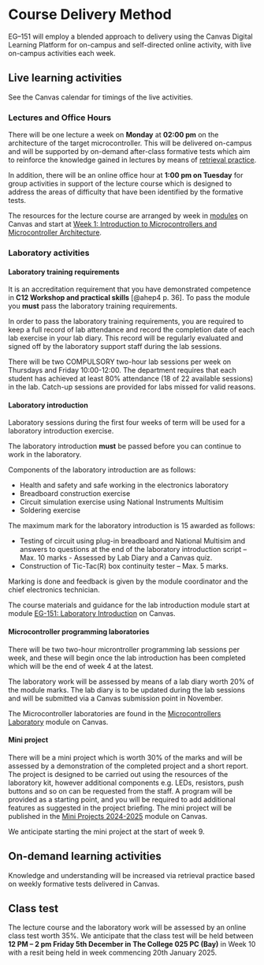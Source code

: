 # Course Delivery Method {.unnumbered #course_delivery}

EG–151 will employ a blended approach to delivery using the Canvas Digital Learning Platform for on-campus and self-directed online activity, with live on-campus activities each week.

## Live learning activities

See the Canvas calendar for timings of the live activities.

### Lectures and Office Hours

There will be one lecture a week on **Monday** at **02:00 pm** on the architecture of the target microcontroller. This will be delivered on-campus and will be supported by on-demand after-class formative tests which aim to reinforce the knowledge gained in lectures by means of [retrieval practice](https://youtu.be/gncl5Fn7CJ4).

In addition, there will be an online office hour at **1:00 pm on Tuesday** for group activities in support of the lecture course which is designed to address the areas of difficulty that have been identified by the formative tests. 

The resources for the lecture course are arranged by week in [modules](https://community.canvaslms.com/t5/Canvas-Basics-Guide/What-are-Modules/ta-p/6) on Canvas and start at [Week 1: Introduction to Microcontrollers and Microcontroller Architecture](https://canvas.swansea.ac.uk/courses/52902/modules#module_376451).

### Laboratory activities

#### Laboratory training requirements

It is an accreditation requirement that you have demonstrated competence in **C12 Workshop and practical skills** [@ahep4 p. 36]. 
To pass the module you **must** pass the laboratory training requirements.

In order to pass the laboratory training requirements, you are required to keep a full record of lab attendance and record the completion date of each lab exercise in your lab diary. This record will be regularly evaluated and signed off by the laboratory support staff during the lab sessions.

There will be two COMPULSORY two-hour lab sessions per week on Thursdays and Friday 10:00-12:00. The department requires that each student has achieved at least 80% attendance (18 of 22 available sessions) in the lab. Catch-up sessions are provided for labs missed for valid reasons.

#### Laboratory introduction

Laboratory sessions during the first four weeks of term will be used for a laboratory introduction exercise.

The laboratory introduction **must** be passed before you can continue to work in the laboratory.

Components of the laboratory introduction are as follows:

* Health and safety and safe working in the electronics laboratory
* Breadboard construction exercise
* Circuit simulation exercise using National Instruments Multisim
* Soldering exercise

The maximum mark for the laboratory introduction is 15 awarded as follows:

* Testing of circuit using plug-in breadboard and National Multisim and answers to questions at the end of the laboratory introduction script – Max. 10 marks - Assessed by Lab Diary and a Canvas quiz.
* Construction of Tic-Tac(R) box continuity tester – Max. 5 marks.

Marking is done and feedback is given by the module coordinator and the chief electronics technician.

The course materials and guidance for the lab introduction module start at module [EG-151: Laboratory Introduction](https://canvas.swansea.ac.uk/courses/52902/modules#module_376450) on Canvas.

#### Microcontroller programming laboratories

There will be two two-hour microntroller programming lab sessions per week, and these will begin once 
the lab introduction has been completed which will be the end of week 4 at the latest.

The laboratory work will be assessed by means of a lab diary worth 20% of the module marks. The lab diary is to be updated during the lab sessions and will be submitted via a Canvas submission point in November. 

The Microcontroller laboratories are found in the [Microcontrollers Laboratory](https://canvas.swansea.ac.uk/courses/52902/modules#module_376463) module on Canvas.

#### Mini project

There will be a mini project which is worth 30% of the marks and will be assessed by a demonstration of the completed project and a short report. The project is designed to be carried out using the resources of the laboratory kit, however additional components e.g. LEDs, resistors, push buttons and so on can be requested from the staff. A program will be provided as a starting point, and you will be required to add additional features as suggested in the project briefing. The mini project will be published in the [Mini Projects 2024-2025](https://canvas.swansea.ac.uk/courses/52902/modules#module_376465) module on Canvas.

We anticipate starting the mini project at the start of week 9.

## On-demand learning activities

Knowledge and understanding will be increased via retrieval practice based on weekly formative tests delivered in Canvas.

## Class test

The lecture course and the laboratory work will be assessed by an online class test worth 35%. We anticipate that the class test will be held between  **12 PM -- 2 pm Friday 5th December in The College 025 PC (Bay)** in Week 10 with a resit being held in week commencing 20th January 2025.

